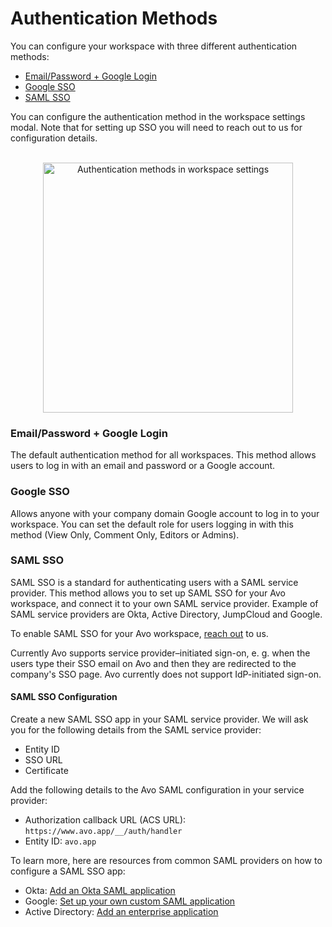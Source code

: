 
# Authentication Methods

You can configure your workspace with three different authentication methods:

- <a href="#emailpassword--google-login">Email/Password + Google Login</a>
- <a href="#google-sso">Google SSO</a>
- <a href="#saml-sso">SAML SSO</a>

You can configure the authentication method in the workspace settings modal. Note that for setting up SSO you will need to reach out to us for configuration details.

<br />
<center>
  <img
    width="400"
    src={'/docs/images/workspace/authentication-methods.png'}
    alt="Authentication methods in workspace settings"
  />
</center>

### Email/Password + Google Login

The default authentication method for all workspaces. This method allows users to log in with an email and password or a Google account.

### Google SSO

Allows anyone with your company domain Google account to log in to your workspace. You can set the default role for users logging in with this method (View Only, Comment Only, Editors or Admins).

### SAML SSO

SAML SSO is a standard for authenticating users with a SAML service provider. This method allows you to set up SAML SSO for your Avo workspace, and connect it to your own SAML service provider. Example of SAML service providers are Okta, Active Directory, JumpCloud and Google.

To enable SAML SSO for your Avo workspace, [reach out](/help/troubleshooting) to us.

<Callout type="info">
  Currently Avo supports service provider–initiated sign-on, e. g. when the
  users type their SSO email on Avo and then they are redirected to the
  company's SSO page. Avo currently does not support IdP-initiated sign-on.
</Callout>

#### SAML SSO Configuration

Create a new SAML SSO app in your SAML service provider. We will ask you for the following details from the SAML service provider:

- Entity ID
- SSO URL
- Certificate

Add the following details to the Avo SAML configuration in your service provider:

- Authorization callback URL (ACS URL): `https://www.avo.app/__/auth/handler`
- Entity ID: `avo.app`

To learn more, here are resources from common SAML providers on how to configure a SAML SSO app:

- Okta: <a target="_blank" rel="noopener noreferrer" href="https://help.okta.com/oag/en-us/Content/Topics/Access-Gateway/add-app-saml-pass-thru-add-okta.htm">Add an Okta SAML application</a>
- Google: <a target="_blank" rel="noopener noreferrer" href="https://support.google.com/a/answer/6087519?hl=en">Set up your own custom SAML application</a>
- Active Directory: <a target="_blank" rel="noopener noreferrer" href="https://docs.microsoft.com/en-us/azure/active-directory/manage-apps/add-application-portal">Add an enterprise application</a>
